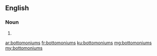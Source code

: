 ==English==

===Noun===
{{head|en|noun plural form}}

# {{plural of|bottomonium|lang=en}}

[[ar:bottomoniums]]
[[fr:bottomoniums]]
[[ku:bottomoniums]]
[[mg:bottomoniums]]
[[my:bottomoniums]]